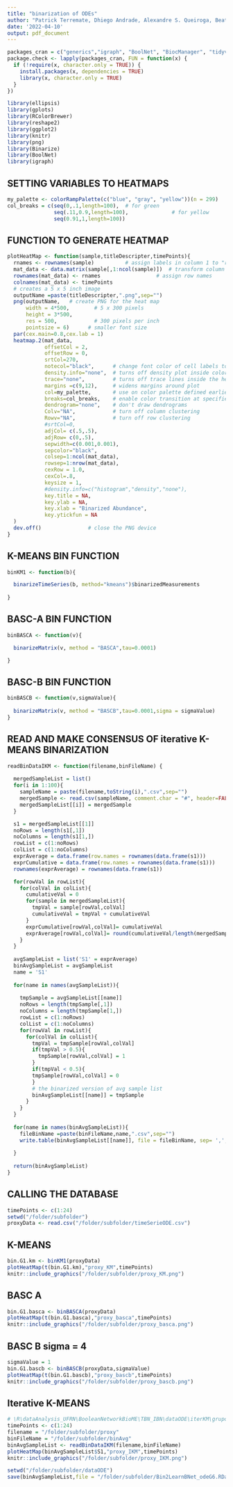 ```yaml
---
title: "binarization of ODEs"
author: "Patrick Terremate, Dhiego Andrade, Alexandre S. Queiroga, Beatriz Stransky"
date: '2022-04-10'
output: pdf_document
---
```



```r
packages_cran = c("generics","igraph", "BoolNet", "BiocManager", "tidyverse", "fs","Binarize","BoolNet")
package.check <- lapply(packages_cran, FUN = function(x) {
  if (!require(x, character.only = TRUE)) {
    install.packages(x, dependencies = TRUE)
    library(x, character.only = TRUE)
  }
})

```

```r
library(ellipsis)
library(gplots)
library(RColorBrewer)
library(reshape2)
library(ggplot2)
library(knitr)
library(png)
library(Binarize)
library(BoolNet)
library(igraph)
```

## SETTING VARIABLES TO HEATMAPS
```r
my_palette <- colorRampPalette(c("blue", "gray", "yellow"))(n = 299)
col_breaks = c(seq(0,.1,length=100),  # for green
               seq(.11,0.9,length=100),              # for yellow
               seq(0.91,1,length=100))
```
## FUNCTION TO GENERATE HEATMAP
```r
plotHeatMap <- function(sample,titleDescripter,timePoints){  
  rnames <- rownames(sample)          # assign labels in column 1 to "rnames"                           
  mat_data <- data.matrix(sample[,1:ncol(sample)])  # transform column 2- # of timepts into a matrix
  rownames(mat_data) <- rnames                  # assign row names 
  colnames(mat_data) <- timePoints
  # creates a 5 x 5 inch image
  outputName =paste(titleDescripter,".png",sep="") 
  png(outputName,   # create PNG for the heat map        
      width = 4*500,        # 5 x 300 pixels
      height = 3*500,
      res = 500,            # 300 pixels per inch
      pointsize = 6)      # smaller font size
  par(cex.main=0.8,cex.lab = 1)
  heatmap.2(mat_data,
            offsetCol = 2,
            offsetRow = 0,
            srtCol=270,
            notecol="black",      # change font color of cell labels to black
            density.info="none",  # turns off density plot inside color legend
            trace="none",         # turns off trace lines inside the heat map
            margins =c(9,12),     # widens margins around plot
            col=my_palette,       # use on color palette defined earlier 
            breaks=col_breaks,    # enable color transition at specified limits
            dendrogram="none",    # don't draw dendrograms
            Colv="NA",            # turn off column clustering
            Rowv="NA",            # turn off row clustering
            #srtCol=0,
            adjCol= c(.5,.5),
            adjRow= c(0,.5),
            sepwidth=c(0.001,0.001),
            sepcolor="black",
            colsep=1:ncol(mat_data),
            rowsep=1:nrow(mat_data),
            cexRow = 1.0,
            cexCol=.8,
            keysize = 1,
            #density.info=c("histogram","density","none"),
            key.title = NA,
            key.ylab = NA,
            key.xlab = "Binarized Abundance",
            key.ytickfun = NA
  )
  dev.off()               # close the PNG device  
}
```

## K-MEANS BIN FUNCTION
```r
binKM1 <- function(b){

  binarizeTimeSeries(b, method="kmeans")$binarizedMeasurements 
  
}
```
## BASC-A BIN FUNCTION
```r
binBASCA <- function(v){

  binarizeMatrix(v, method = "BASCA",tau=0.0001) 

}
```
## BASC-B BIN FUNCTION
```r
binBASCB <- function(v,sigmaValue){
  
  binarizeMatrix(v, method = "BASCB",tau=0.0001,sigma = sigmaValue)
}
```
## READ AND MAKE CONSENSUS OF iterative K-MEANS BINARIZATION
```r
readBinDataIKM <- function(filename,binFileName) {
  
  mergedSampleList = list()
  for(i in 1:100){
    sampleName = paste(filename,toString(i),".csv",sep="")
    mergedSample <- read.csv(sampleName, comment.char = "#", header=FALSE, check.names=FALSE,row.names=1)
    mergedSampleList[[i]] = mergedSample
  }

  s1 = mergedSampleList[[1]]
  noRows = length(s1[,1])
  noColumns = length(s1[1,])
  rowList = c(1:noRows)
  colList = c(1:noColumns)
  exprAverage = data.frame(row.names = rownames(data.frame(s1)))
  exprCumulative = data.frame(row.names = rownames(data.frame(s1)))
  rownames(exprAverage) = rownames(data.frame(s1))

  for(rowVal in rowList){
    for(colVal in colList){
      cumulativeVal = 0
      for(sample in mergedSampleList){
        tmpVal = sample[rowVal,colVal]
        cumulativeVal = tmpVal + cumulativeVal 
      }
      exprCumulative[rowVal,colVal]= cumulativeVal
      exprAverage[rowVal,colVal]= round(cumulativeVal/length(mergedSampleList),1)
    }
  }
  
  avgSampleList = list('S1' = exprAverage)
  binAvgSampleList = avgSampleList
  name = 'S1'
  
  for(name in names(avgSampleList)){
    
    tmpSample = avgSampleList[[name]]
    noRows = length(tmpSample[,1])
    noColumns = length(tmpSample[1,])
    rowList = c(1:noRows)
    colList = c(1:noColumns)
    for(rowVal in rowList){
      for(colVal in colList){
        tmpVal = tmpSample[rowVal,colVal]
        if(tmpVal > 0.5){
          tmpSample[rowVal,colVal] = 1
        }
        if(tmpVal < 0.5){
        tmpSample[rowVal,colVal] = 0
        }
        # the binarized version of avg sample list
        binAvgSampleList[[name]] = tmpSample
      }
    }
  }
  
  for(name in names(binAvgSampleList)){
    fileBinName =paste(binFileName,name,".csv",sep="")
    write.table(binAvgSampleList[[name]], file = fileBinName, sep= ',',quote=FALSE, row.names = rownames(binAvgSampleList[[name]]))
  
  }
  
  return(binAvgSampleList) 
}
```
## CALLING THE DATABASE
```r
timePoints <- c(1:24)
setwd("/folder/subfolder")
proxyData <- read.csv("/folder/subfolder/timeSerieODE.csv")
```
## K-MEANS
```r
bin.G1.km <- binKM1(proxyData) 
plotHeatMap(t(bin.G1.km),"proxy_KM",timePoints)
knitr::include_graphics("/folder/subfolder/proxy_KM.png")
```
## BASC A
```r
bin.G1.basca <- binBASCA(proxyData)
plotHeatMap(t(bin.G1.basca),"proxy_basca",timePoints)
knitr::include_graphics("/folder/subfolder/proxy_basca.png")
```
## BASC B sigma = 4
```r
sigmaValue = 1
bin.G1.bascb <- binBASCB(proxyData,sigmaValue)
plotHeatMap(t(bin.G1.bascb),"proxy_bascb",timePoints)
knitr::include_graphics("/folder/subfolder/proxy_bascb.png")
```
## Iterative K-MEANS 
```r
# \R\dataAnalysis_UFRN\BooleanNetworkBioME\TBN_IBN\dataODE\iterKM\grupo1
timePoints <- c(1:24)
filename = "/folder/subfolder/proxy"
binFileName = "/folder/subfolder/binAvg"
binAvgSampleList <- readBinDataIKM(filename,binFileName)
plotHeatMap(binAvgSampleList$S1,"proxy_IKM",timePoints)
knitr::include_graphics("/folder/subfolder/proxy_IKM.png")
```

```R
setwd("/folder/subfolder/dataODE")
save(binAvgSampleList,file = "/folder/subfolder/Bin2LearnBNet_odeG6.RData")
```
